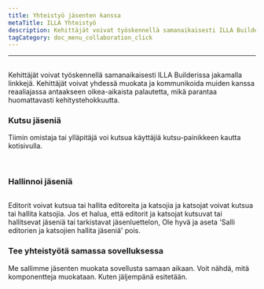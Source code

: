 ```yaml
---
title: Yhteistyö jäsenten kanssa
metaTitle: ILLA Yhteistyö
description: Kehittäjät voivat työskennellä samanaikaisesti ILLA Builderissa jakamalla linkkejä. Kehittäjät voivat yhdessä muokata ja kommunikoida muiden kanssa reaaliajassa antaakseen oikea-aikaista palautetta, mikä parantaa huomattavasti kehitystehokkuutta.
tagCategory: doc_menu_collaboration_click
---
```


* * *

## <Heading hidden>Yhteistyö jäsenten kanssa</Heading>

Kehittäjät voivat työskennellä samanaikaisesti ILLA Builderissa jakamalla linkkejä. Kehittäjät voivat yhdessä muokata ja kommunikoida muiden kanssa reaaliajassa antaakseen oikea-aikaista palautetta, mikä parantaa huomattavasti kehitystehokkuutta.

### Kutsu jäseniä

Tiimin omistaja tai ylläpitäjä voi kutsua käyttäjiä kutsu-painikkeen kautta kotisivulla. 

<img src='https://cdn.illacloud.com/official-website/img/docs/assemble/collaboration.png' alt="" />

<img src='https://cdn.illacloud.com/official-website/img/docs/assemble/collaboration(1).png' alt="" />

### Hallinnoi jäseniä

<img src='https://cdn.illacloud.com/official-website/img/docs/assemble/collaboration(2).png' alt="" />

Editorit voivat kutsua tai hallita editoreita ja katsojia ja katsojat voivat kutsua tai hallita katsojia. Jos et halua, että editorit ja katsojat kutsuvat tai hallitsevat jäseniä tai tarkistavat jäsenluettelon, Ole hyvä ja aseta 'Salli editorien ja katsojien hallita jäseniä' pois.

### Tee yhteistyötä samassa sovelluksessa

Me sallimme jäsenten muokata sovellusta samaan aikaan. Voit nähdä, mitä komponentteja muokataan. Kuten jäljempänä esitetään. 

<img src='https://cdn.illacloud.com/official-website/img/docs/assemble/collaboration(3).png' alt="" />
